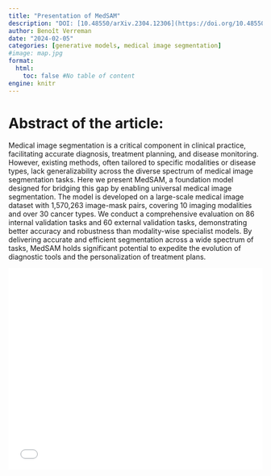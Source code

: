 ```yaml
---
title: "Presentation of MedSAM"
description: "DOI: [10.48550/arXiv.2304.12306](https://doi.org/10.48550/arXiv.2304.12306){target='_blank'}"
author: Benoît Verreman
date: "2024-02-05"
categories: [generative models, medical image segmentation]
#image: map.jpg
format:
  html:
    toc: false #No table of content
engine: knitr
---
```


# Abstract of the article:

Medical image segmentation is a critical component in clinical practice, facilitating accurate diagnosis, treatment planning, and disease monitoring. However, existing methods, often tailored to specific modalities or disease types, lack generalizability across the diverse spectrum of medical image segmentation tasks. Here we present MedSAM, a foundation model designed for bridging this gap by enabling universal medical image segmentation. The model is developed on a large-scale medical image dataset with 1,570,263 image-mask pairs, covering 10 imaging modalities and over 30 cancer types. We conduct a comprehensive evaluation on 86 internal validation tasks and 60 external validation tasks, demonstrating better accuracy and robustness than modality-wise specialist models. By delivering accurate and efficient segmentation across a wide spectrum of tasks, MedSAM holds significant potential to expedite the evolution of diagnostic tools and the personalization of treatment plans. 


![](../../../docs/journalclub/pdfs/2024_02_05_Benoit_MedSAM.pdf){width=100% height=400}
